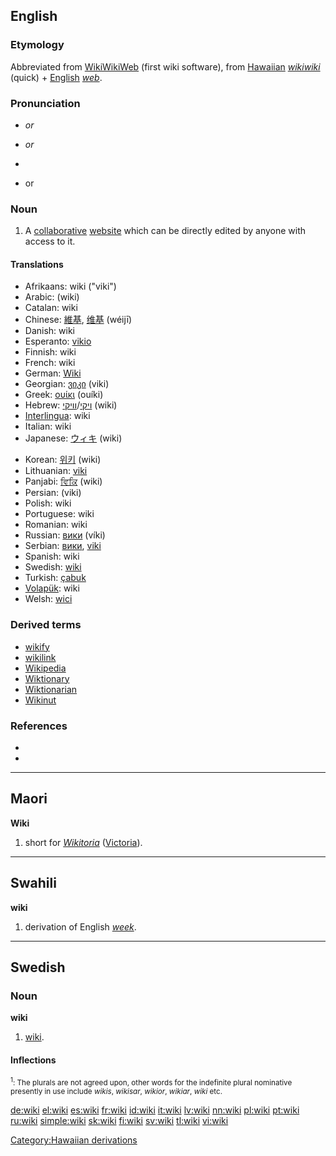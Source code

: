 {{was wotd|2006|December|31}}
==English==
===Etymology===
Abbreviated from [[w:WikiWikiWeb|WikiWikiWeb]] (first wiki software), from [[Hawaiian]] ''[[wikiwiki]]'' (quick) + [[English]] ''[[web]]''.

===Pronunciation===
* {{IPA|/ˈwɪ.ki/}} ''or'' {{IPA|/ˈwi.ki/}}
* {{AHD|(wĭʹkē)}} ''or'' {{AHD|(wēʹkē)}}
* {{audio|en-us-wiki.ogg|Audio (US)}}
* {{Rhymes|ɪki}} or {{IPAchar|[[Rhymes:English:-iːki|-iːki]]}}

===Noun===
{{en-noun}}
# A [[collaborative]] [[website]] which can be directly edited by anyone with access to it.

====Translations====
{{trans-top|''n.'' collaborative website}}
*Afrikaans: wiki ("viki")
*Arabic: {{ARchar|[[ويكي]]}} (wiki)
*Catalan: wiki
*Chinese: [[維基]], [[维基]] (wéijī)
*Danish: wiki
*Esperanto: [[vikio]]
*Finnish: wiki
*French: wiki {{m}}
*German: [[Wiki]] {{n}}
*Georgian: [[ვიკი]] (viki)
*Greek: [[ουίκι]] (ouíki)
*Hebrew: [[ויקי]]/[[וויקי]] (wiki)
*[[Interlingua]]: wiki
*Italian: wiki
*Japanese: [[ウィキ]] (wiki)
{{trans-mid}}
*Korean: [[위키]] (wiki)
*Lithuanian: [[viki]]
*Panjabi: [[ਵਿਕਿ]] (wiki)
*Persian: {{FAchar|[[ویکی]]}} (viki)
*Polish: wiki
*Portuguese: wiki
*Romanian: wiki
*Russian: [[вики]] (víki)
*Serbian: [[вики]], [[viki]]
*Spanish: wiki
*Swedish: [[#Swedish|wiki]]
*Turkish: [[çabuk]]
*[[Volapük]]: wiki
*Welsh: [[wici]]
{{trans-bottom}}

===Derived terms===
* [[wikify]]
* [[wikilink]]
* [[Wikipedia]]
* [[Wiktionary]]
* [[Wiktionarian]]
* [[Wikinut]]

===References===
* {{R:American Heritage 2000|wiki}}
* {{R:Webster's New Millennium|wiki}}

----

==Maori==
'''Wiki'''
# short for ''[[Wikitoria]]'' ([[Victoria]]).

----

==Swahili==
'''wiki'''
# derivation of English ''[[week]]''.

----

==Swedish==
===Noun===
'''wiki''' {{IPA|viːkɪ, vɪkɪ, wiːkɪ, wɪkɪ}}
# [[#English|wiki]].

====Inflections====
{{sv-noun|gender=Common|wiki|wikin|wikier|wikierna|wikis|wikins|wikiers|wikiernas}}
<small><sup>1</sup>: The plurals are not agreed upon, other words for the indefinite plural nominative presently in use include ''wikis'', ''wikisar'', ''wikior'', ''wikiar'', ''wiki'' etc.</small>

[[Category:Hawaiian derivations]]

[[de:wiki]]
[[el:wiki]]
[[es:wiki]]
[[fr:wiki]]
[[id:wiki]]
[[it:wiki]]
[[lv:wiki]]
[[nn:wiki]]
[[pl:wiki]]
[[pt:wiki]]
[[ru:wiki]]
[[simple:wiki]]
[[sk:wiki]]
[[fi:wiki]]
[[sv:wiki]]
[[tl:wiki]]
[[vi:wiki]]